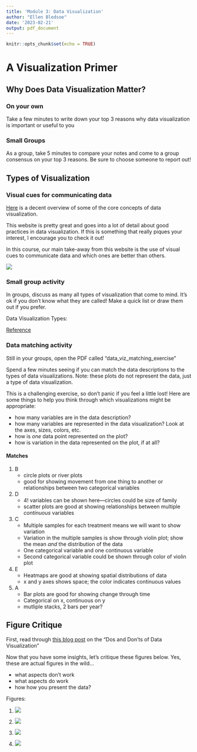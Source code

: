```yaml
---
title: 'Module 3: Data Visualization'
author: "Ellen Bledsoe"
date: '2023-02-21'
output: pdf_document
---
```


```r
knitr::opts_chunk$set(echo = TRUE)
```

# A Visualization Primer

## Why Does Data Visualization Matter?

### On your own

Take a few minutes to write down your top 3 reasons why data visualization is important or useful to you

### Small Groups

As a group, take 5 minutes to compare your notes and come to a group consensus on your top 3 reasons. Be sure to choose someone to report out!

## Types of Visualization

### Visual cues for communicating data

[Here](http://paldhous.github.io/ucb/2016/dataviz/week2.html) is a decent overview of some of the core concepts of data visualization.

This website is pretty great and goes into a lot of detail about good practices in data visualization. If this is something that really piques your interest, I encourage you to check it out!

In this course, our main take-away from this website is the use of visual cues to communicate data and which ones are better than others.

![](data_viz_cues.jpg)

### Small group activity

In groups, discuss as many all types of visualization that come to mind. It's ok if you don't know what they are called! Make a quick list or draw them out if you prefer.

Data Visualization Types:

[Reference](https://extremepresentation.typepad.com/files/choosing-a-good-chart-09.pdf)

### Data matching activity

Still in your groups, open the PDF called "data_viz_matching_exercise"

Spend a few minutes seeing if you can match the data descriptions to the types of data visualizations. Note: these plots do not represent the data, just a type of data visualization.

This is a challenging exercise, so don't panic if you feel a little lost! Here are some things to help you think through which visualizations might be appropriate:

-   how many variables are in the data description?
-   how many variables are represented in the data visualization? Look at the axes, sizes, colors, etc.
-   how is *one* data point represented on the plot?
-   how is variation in the data represented on the plot, if at all?

#### Matches

1.  B
    -   circle plots or river plots
    -   good for showing movement from one thing to another or relationships between two categorical variables
2.  D
    -   4! variables can be shown here---circles could be size of family
    -   scatter plots are good at showing relationships between multiple *continuous* variables
3.  C
    -   Multiple samples for each treatment means we will want to show variation
    -   Variation in the multiple samples is show through violin plot; show the mean *and* the distribution of the data
    -   One categorical variable and one continuous variable
    -   Second categorical variable could be shown through color of violin plot
4.  E
    -   Heatmaps are good at showing spatial distributions of data
    -   x and y axes shows space; the color indicates continuous values
5.  A
    -   Bar plots are good for showing change through time
    -   Categorical on x, continuous on y
    -   mutliple stacks, 2 bars per year?

## Figure Critique

First, read through [this blog post](https://humansofdata.atlan.com/2019/02/dos-donts-data-visualization/) on the "Dos and Don'ts of Data Visualization"

Now that you have some insights, let's critique these figures below. Yes, these are actual figures in the wild...

-   what aspects don't work
-   what aspects do work
-   how how you present the data?

Figures:

1.  ![](https://raw.githubusercontent.com/keatonwilson/biostats/master/Images/3d-column-chart-of-awesome.png)

2.  ![](https://raw.githubusercontent.com/keatonwilson/biostats/master/Images/Bling_fig3.jpg)

3.  ![](https://raw.githubusercontent.com/keatonwilson/biostats/master/Images/cawley_fig1.jpg)

4.  ![](https://raw.githubusercontent.com/keatonwilson/biostats/master/Images/roeder_fig4.jpg)
